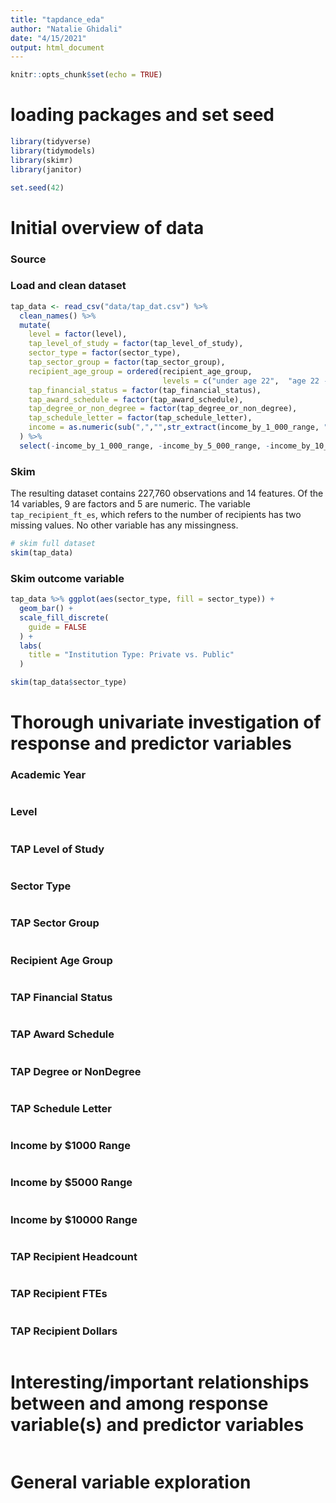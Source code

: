 ```yaml
---
title: "tapdance_eda"
author: "Natalie Ghidali"
date: "4/15/2021"
output: html_document
---
```


```r
knitr::opts_chunk$set(echo = TRUE)
```

# loading packages and set seed
```r
library(tidyverse)
library(tidymodels)
library(skimr)
library(janitor)

set.seed(42)
```

# Initial overview of data

### Source

### Load and clean dataset
```r
tap_data <- read_csv("data/tap_dat.csv") %>% 
  clean_names() %>%
  mutate(
    level = factor(level),
    tap_level_of_study = factor(tap_level_of_study),
    sector_type = factor(sector_type),
    tap_sector_group = factor(tap_sector_group),
    recipient_age_group = ordered(recipient_age_group, 
                                  levels = c("under age 22",  "age 22 - 25", "age 26 - 35",  "age 36 - 50",  "over age 50")),
    tap_financial_status = factor(tap_financial_status),
    tap_award_schedule = factor(tap_award_schedule),
    tap_degree_or_non_degree = factor(tap_degree_or_non_degree),
    tap_schedule_letter = factor(tap_schedule_letter),
    income = as.numeric(sub(",","",str_extract(income_by_1_000_range, "\\d+,*\\d*")))
  ) %>%
  select(-income_by_1_000_range, -income_by_5_000_range, -income_by_10_000_range)


```

### Skim

The resulting dataset contains 227,760 observations and 14 features. Of the 14 variables, 9 are factors and 5 are numeric. The variable `tap_recipient_ft_es`, which refers to the number of recipients has two missing values. No other variable has any missingness.

```r
# skim full dataset
skim(tap_data)
```

### Skim outcome variable

```r
tap_data %>% ggplot(aes(sector_type, fill = sector_type)) +
  geom_bar() +
  scale_fill_discrete(
    guide = FALSE
  ) +
  labs(
    title = "Institution Type: Private vs. Public"
  )
```

```r
skim(tap_data$sector_type)
```

# Thorough univariate investigation of response and predictor variables

### Academic Year
```r

```

### Level
```r

```

### TAP Level of Study
```r

```

### Sector Type
```r

```

### TAP Sector Group
```r

```

### Recipient Age Group
```r

```

### TAP Financial Status
```r

```

### TAP Award Schedule
```r

```

### TAP Degree or NonDegree
```r

```

### TAP Schedule Letter
```r

```

### Income by $1000 Range
```r

```

### Income by $5000 Range
```r

```

### Income by $10000 Range
```r

```

### TAP Recipient Headcount
```r

```

### TAP Recipient FTEs
```r

```

### TAP Recipient Dollars
```r

```

# Interesting/important relationships between and among response variable(s) and predictor variables
```r

```

# General variable exploration
```r

```

